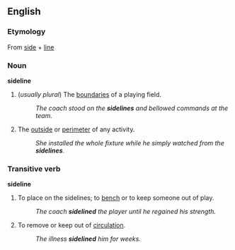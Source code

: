 ==English==
===Etymology===
From [[side]] + [[line]]

===Noun===
'''sideline'''
#(''usually plural'') The [[boundaries]] of a playing field.
#:''The coach stood on the '''sidelines''' and bellowed commands at the team.''
#The [[outside]] or [[perimeter]] of any activity.
#:''She installed the whole fixture while he simply watched from the '''sidelines'''.''

===Transitive verb===
'''sideline'''
#To place on the sidelines; to [[bench]] or to keep someone out of play.
#:''The coach '''sidelined''' the player until he regained his strength.''
#To remove or keep out of [[circulation]].
#:''The illness '''sidelined''' him for weeks.''